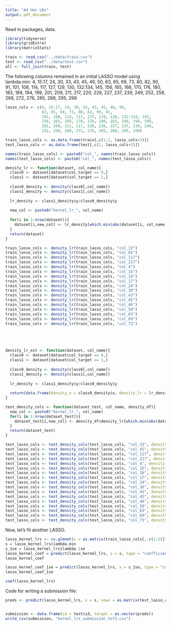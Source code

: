 ```yaml
---
title: "Ad Hoc LRs"
output: pdf_document
---
```


Read in packages, data. 
```r
library(tidyverse)
library(gridExtra)
library(matrixStats)

train <- read_csv("../data/train.csv")
test <- read_csv("../data/test.csv")
all <- full_join(train, test)

```

The following columns remained in an initial LASSO model using lambda.min: 
4, 15:17, 24, 30, 33, 43, 45, 46, 50, 63, 65, 69, 73, 80, 82, 90, 91, 101, 108, 114, 117, 127, 129, 130, 132:134, 145, 156, 165, 168, 170, 176, 180, 183, 189, 194, 199, 201, 209, 211, 217, 220, 226, 227, 237, 239, 249, 252, 258, 268, 272, 276, 285, 288, 295, 298
```r
lasso_cols <- c(4, 15:17, 24, 30, 33, 43, 45, 46, 50, 
                63, 65, 69, 73, 80, 82, 90, 91, 
                101, 108, 114, 117, 127, 129, 130, 132:134, 145, 
                156, 165, 168, 170, 176, 180, 183, 189, 194, 199, 
                201, 209, 211, 217, 220, 226, 227, 237, 239, 249, 
                252, 258, 268, 272, 276, 285, 288, 295, 298)

train_lasso_cols <- as.data.frame(train[,c(1:2, lasso_cols+3)])
test_lasso_cols <- as.data.frame(test[,c(1, lasso_cols+2)])
```



```r

names(train_lasso_cols) <- paste0("col_", names(train_lasso_cols))
names(test_lasso_cols) <- paste0("col_", names(test_lasso_cols))

density_lr <- function(dataset, col_name){
  class0 <- dataset[dataset$col_target == 0,]
  class1 <- dataset[dataset$col_target == 1,]
  
  class0_density <- density(class0[,col_name])
  class1_density <- density(class1[,col_name])
  
  lr_density <- class1_density$y/class0_density$y
  
  new_col <- paste0("kernel_lr_", col_name)
  
  for(i in 1:nrow(dataset)){
    dataset[i,new_col] <- lr_density[which.min(abs(dataset[i, col_name] - class0_density$x))]
  }
  return(dataset)
}

train_lasso_cols <- density_lr(train_lasso_cols, "col_33")
train_lasso_cols <- density_lr(train_lasso_cols, "col_65")
train_lasso_cols <- density_lr(train_lasso_cols, "col_117")
train_lasso_cols <- density_lr(train_lasso_cols, "col_217")
train_lasso_cols <- density_lr(train_lasso_cols, "col_4")
train_lasso_cols <- density_lr(train_lasso_cols, "col_15")
train_lasso_cols <- density_lr(train_lasso_cols, "col_16")
train_lasso_cols <- density_lr(train_lasso_cols, "col_17")
train_lasso_cols <- density_lr(train_lasso_cols, "col_24")
train_lasso_cols <- density_lr(train_lasso_cols, "col_30")
train_lasso_cols <- density_lr(train_lasso_cols, "col_43")
train_lasso_cols <- density_lr(train_lasso_cols, "col_45")
train_lasso_cols <- density_lr(train_lasso_cols, "col_46")
train_lasso_cols <- density_lr(train_lasso_cols, "col_50")
train_lasso_cols <- density_lr(train_lasso_cols, "col_63")
train_lasso_cols <- density_lr(train_lasso_cols, "col_69")
train_lasso_cols <- density_lr(train_lasso_cols, "col_73")





density_lr_est <- function(dataset, col_name){
  class0 <- dataset[dataset$col_target == 0,]
  class1 <- dataset[dataset$col_target == 1,]
  
  class0_density <- density(class0[,col_name])
  class1_density <- density(class1[,col_name])
  
  lr_density <- class1_density$y/class0_density$y
  
  return(data.frame(density_x = class0_density$x, density_lr = lr_density))
}

test_density_cols <- function(dataset_test, col_name, density_df){
  new_col <- paste0("kernel_lr_", col_name)
  for(i in 1:nrow(dataset_test)){
    dataset_test[i,new_col] <- density_df$density_lr[which.min(abs(dataset_test[i,col_name] - density_df$density_x))]
  }
  return(dataset_test)
}

test_lasso_cols <- test_density_cols(test_lasso_cols, "col_33", density_df = density_lr_est(train_lasso_cols, "col_33"))
test_lasso_cols <- test_density_cols(test_lasso_cols, "col_65", density_df = density_lr_est(train_lasso_cols, "col_65"))
test_lasso_cols <- test_density_cols(test_lasso_cols, "col_117", density_df = density_lr_est(train_lasso_cols, "col_117"))
test_lasso_cols <- test_density_cols(test_lasso_cols, "col_217", density_df = density_lr_est(train_lasso_cols, "col_217"))
test_lasso_cols <- test_density_cols(test_lasso_cols, "col_4", density_df = density_lr_est(train_lasso_cols, "col_4"))
test_lasso_cols <- test_density_cols(test_lasso_cols, "col_15", density_df = density_lr_est(train_lasso_cols, "col_15"))
test_lasso_cols <- test_density_cols(test_lasso_cols, "col_16", density_df = density_lr_est(train_lasso_cols, "col_16"))
test_lasso_cols <- test_density_cols(test_lasso_cols, "col_17", density_df = density_lr_est(train_lasso_cols, "col_17"))
test_lasso_cols <- test_density_cols(test_lasso_cols, "col_24", density_df = density_lr_est(train_lasso_cols, "col_24"))
test_lasso_cols <- test_density_cols(test_lasso_cols, "col_30", density_df = density_lr_est(train_lasso_cols, "col_30"))
test_lasso_cols <- test_density_cols(test_lasso_cols, "col_43", density_df = density_lr_est(train_lasso_cols, "col_43"))
test_lasso_cols <- test_density_cols(test_lasso_cols, "col_45", density_df = density_lr_est(train_lasso_cols, "col_45"))
test_lasso_cols <- test_density_cols(test_lasso_cols, "col_46", density_df = density_lr_est(train_lasso_cols, "col_46"))
test_lasso_cols <- test_density_cols(test_lasso_cols, "col_50", density_df = density_lr_est(train_lasso_cols, "col_50"))
test_lasso_cols <- test_density_cols(test_lasso_cols, "col_63", density_df = density_lr_est(train_lasso_cols, "col_63"))
test_lasso_cols <- test_density_cols(test_lasso_cols, "col_69", density_df = density_lr_est(train_lasso_cols, "col_69"))
test_lasso_cols <- test_density_cols(test_lasso_cols, "col_73", density_df = density_lr_est(train_lasso_cols, "col_73"))

```


Now, let's fit another LASSO.
```r
lasso_kernel_lrs <- cv.glmnet(x = as.matrix(train_lasso_cols[,-c(1:2)]), y = train$target, family = "binomial", alpha = 1, nfolds = 10)
s = lasso_kernel_lrs$lambda.min
s_1se = lasso_kernel_lrs$lambda.1se
lasso_kernel_coef = predict(lasso_kernel_lrs, s = s, type = "coefficients")
lasso_kernel_coef

lasso_kernel_coef_1se = predict(lasso_kernel_lrs, s = s_1se, type = "coefficients")
lasso_kernel_coef_1se

coef(lasso_kernel_lrs)
```

Code for writing a submission file: 

```r
preds <- predict(lasso_kernel_lrs, s = s, newx = as.matrix(test_lasso_cols[,-1]), type = "response") 


submission <- data.frame(id = test$id, target = as.vector(preds))
write_csv(submission, "kernel_lrs_submission_to73.csv")
```
